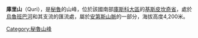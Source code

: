 {{Coord|13|50|9|S|71|31|7|W|display=title}}

'''庫里山'''（Quri），是[[秘魯|秘魯]]的山峰，位於該國南部[[庫斯科大區|庫斯科大區]]的[[基斯皮坎奇省|基斯皮坎奇省]]，處於[[烏魯班巴河|烏魯班巴河]]和其支流的匯流處，屬於[[安第斯山脈|安第斯山脈]]的一部分，海拔高度4,200米。

{{Peru-geo-stub}}
[[Category:秘魯山峰|Category:秘魯山峰]]